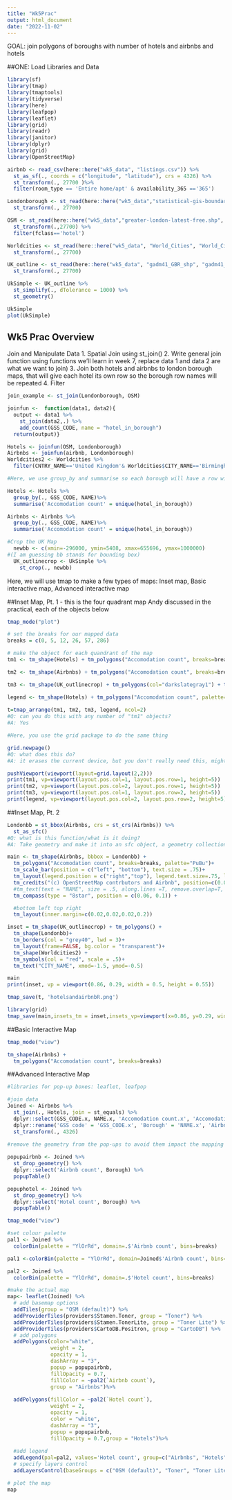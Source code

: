 ```yaml
---
title: "Wk5Prac"
output: html_document
date: "2022-11-02"
---
```


GOAL: join polygons of boroughs with number of hotels and airbnbs and hotels

##ONE: Load Libraries and Data

```r
library(sf)
library(tmap)
library(tmaptools)
library(tidyverse)
library(here)
library(leafpop)
library(leaflet)
library(grid)
library(readr)
library(janitor)
library(dplyr)
library(grid)
library(OpenStreetMap)

airbnb <- read_csv(here::here("wk5_data", "listings.csv")) %>%
  st_as_sf(., coords = c("longitude", "latitude"), crs = 4326) %>%
  st_transform(., 27700 )%>%
  filter(room_type == 'Entire home/apt' & availability_365 =='365')

Londonborough <- st_read(here::here("wk5_data","statistical-gis-boundaries-london", "ESRI", "London_Borough_Excluding_MHW.shp")) %>%
  st_transform(., 27700)

OSM <- st_read(here::here("wk5_data","greater-london-latest-free.shp", "gis_osm_pois_a_free_1.shp")) %>% 
  st_transform(.,27700) %>% 
  filter(fclass=='hotel')

Worldcities <- st_read(here::here("wk5_data", "World_Cities", "World_Cities.shp")) %>%
  st_transform(., 27700)

UK_outline <- st_read(here::here("wk5_data", "gadm41_GBR_shp", "gadm41_GBR_0.shp")) %>%
  st_transform(., 27700)

UkSimple <- UK_outline %>% 
  st_simplify(., dTolerance = 1000) %>%
  st_geometry()

UkSimple
plot(UkSimple)
```

## Wk5 Prac Overview
Join and Manipulate Data
1. Spatial Join using st_join()
2. Write general join function using functions we'll learn in week 7, replace data 1 and data 2 are what we want to join)
3. Join both hotels and airbnbs to london borough maps, that will give each hotel its own row so the borough row names will be repeated
4. Filter

```r

join_example <- st_join(Londonborough, OSM)

joinfun <-  function(data1, data2){
  output <- data1 %>% 
    st_join(data2,.) %>%
    add_count(GSS_CODE, name = "hotel_in_borough")
  return(output)}

Hotels <- joinfun(OSM, Londonborough)
Airbnbs <- joinfun(airbnb, Londonborough)
Worldcities2 <- Worldcities %>% 
  filter(CNTRY_NAME=='United Kingdom'& Worldcities$CITY_NAME=='Birmingham'| Worldcities$CITY_NAME=='London'| Worldcities$CITY_NAME=='Edinburgh')

#Here, we use group_by and summarise so each borough will have a row with the count of airbnbs and hotels

Hotels <- Hotels %>%
  group_by(., GSS_CODE, NAME)%>%
  summarise('Accomodation count' = unique(hotel_in_borough))

Airbnbs <- Airbnbs %>%
  group_by(., GSS_CODE, NAME)%>%
  summarise('Accomodation count' = unique(hotel_in_borough))

#Crop the UK Map
  newbb <- c(xmin=-296000, ymin=5408, xmax=655696, ymax=1000000)
#(I am guessing bb stands for bounding box)
  UK_outlinecrop <- UkSimple %>%
    st_crop(., newbb)
```

Here, we will use tmap to make a few types of maps: Inset map, Basic interactive map, Advanced interactive map

##Inset Map, Pt. 1 - this is the four quadrant map Andy discussed in the practical, each of the objects below

```r

tmap_mode("plot")

# set the breaks for our mapped data
breaks = c(0, 5, 12, 26, 57, 286) 

# make the object for each quandrant of the map
tm1 <- tm_shape(Hotels) + tm_polygons("Accomodation count", breaks=breaks,palette="PuBu") +  tm_legend(show=FALSE) + tm_layout(frame=FALSE) + tm_credits("(a)", position=c(0,0.85), size=1.5)

tm2 <- tm_shape(Airbnbs) + tm_polygons("Accomodation count", breaks=breaks,palette="PuBu") + tm_legend(show=FALSE) + tm_layout(frame=FALSE) + tm_credits("(b)", position=c(0,0.85), size=1.5)

tm3 <- tm_shape(UK_outlinecrop) + tm_polygons(col="darkslategray1") + tm_layout(frame=FALSE) + tm_shape(Worldcities2) + tm_symbols(col = "red", scale = .5) + tm_text("CITY_NAME", xmod=-1, ymod=-0.5)

legend <- tm_shape(Hotels) + tm_polygons("Accomodation count", palette="PuBu") + tm_scale_bar(position=c(0.2,0.04), text.size=0.6) + tm_compass(north=0, position=c(0.65,0.6)) + tm_layout(legend.only = TRUE, legend.position=c(0.2,0.25),asp=0.1) + tm_credits("(c) OpenStreetMap contrbutors and Air b n b", position=c(0.0,0.0))
  
t=tmap_arrange(tm1, tm2, tm3, legend, ncol=2)
#Q: can you do this with any number of "tm1" objects?
#A: Yes

#Here, you use the grid package to do the same thing

grid.newpage()
#Q: what does this do?
#A: it erases the current device, but you don't really need this, might be useful when exporting.

pushViewport(viewport(layout=grid.layout(2,2)))
print(tm1, vp=viewport(layout.pos.col=1, layout.pos.row=1, height=5))
print(tm2, vp=viewport(layout.pos.col=2, layout.pos.row=1, height=5))
print(tm3, vp=viewport(layout.pos.col=1, layout.pos.row=2, height=5))
print(legend, vp=viewport(layout.pos.col=2, layout.pos.row=2, height=5))
```


##Inset Map, Pt. 2
```r
Londonbb = st_bbox(Airbnbs, crs = st_crs(Airbnbs)) %>% 
  st_as_sfc()
#Q: what is this function/what is it doing?
#A: Take geometry and make it into an sfc object, a geometry collection, it makes it a polygon

main <- tm_shape(Airbnbs, bbbox = Londonbb) + 
  tm_polygons("Accomodation count", breaks=breaks, palette="PuBu")+
  tm_scale_bar(position = c("left", "bottom"), text.size = .75)+
  tm_layout(legend.position = c("right","top"), legend.text.size=.75, legend.title.size = 1.1, frame=FALSE)+
  tm_credits("(c) OpenStreetMap contrbutors and Airbnb", position=c(0.0,0.0))+
  #tm_text(text = "NAME", size = .5, along.lines =T, remove.overlap=T,  auto.placement=F)+
  tm_compass(type = "8star", position = c(0.06, 0.1)) +

  #bottom left top right
  tm_layout(inner.margin=c(0.02,0.02,0.02,0.2))

inset = tm_shape(UK_outlinecrop) + tm_polygons() +
  tm_shape(Londonbb)+ 
  tm_borders(col = "grey40", lwd = 3)+
  tm_layout(frame=FALSE, bg.color = "transparent")+
  tm_shape(Worldcities2) +
  tm_symbols(col = "red", scale = .5)+
  tm_text("CITY_NAME", xmod=-1.5, ymod=-0.5)

main
print(inset, vp = viewport(0.86, 0.29, width = 0.5, height = 0.55))

tmap_save(t, 'hotelsandairbnbR.png')

library(grid)
tmap_save(main,insets_tm = inset,insets_vp=viewport(x=0.86, y=0.29, width=.5, height=.55), filename="test.pdf", dpi=600)
```


##Basic Interactive Map
```r
tmap_mode("view")

tm_shape(Airbnbs) + 
  tm_polygons("Accomodation count", breaks=breaks) 
```


##Advanced Interactive Map

```r
#libraries for pop-up boxes: leaflet, leafpop

#join data
Joined <- Airbnbs %>% 
  st_join(., Hotels, join = st_equals) %>% 
  dplyr::select(GSS_CODE.x, NAME.x, 'Accomodation count.x', 'Accomodation count.y') %>% 
  dplyr::rename('GSS code' = 'GSS_CODE.x', 'Borough' = 'NAME.x', 'Airbnb count'= 'Accomodation count.x', 'Hotel count' = 'Accomodation count.y') %>% 
  st_transform(., 4326)
  
#remove the geometry from the pop-ups to avoid them impact the mapping

popupairbnb <- Joined %>% 
  st_drop_geometry() %>% 
  dplyr::select('Airbnb count', Borough) %>% 
  popupTable()

popuphotel <- Joined %>% 
  st_drop_geometry() %>% 
  dplyr::select('Hotel count', Borough) %>% 
  popupTable()

tmap_mode("view")

#set colour palette
pal1 <- Joined %>%
  colorBin(palette = "YlOrRd", domain=.$'Airbnb count', bins=breaks)

pal1 <-colorBin(palette = "YlOrRd", domain=Joined$'Airbnb count', bins=breaks)

pal2 <- Joined %>%
  colorBin(palette = "YlOrRd", domain=.$'Hotel count', bins=breaks)

#make the actual map
map<- leaflet(Joined) %>%
  # add basemap options
  addTiles(group = "OSM (default)") %>%
  addProviderTiles(providers$Stamen.Toner, group = "Toner") %>%
  addProviderTiles(providers$Stamen.TonerLite, group = "Toner Lite") %>%
  addProviderTiles(providers$CartoDB.Positron, group = "CartoDB") %>%
  # add polygons
  addPolygons(color="white", 
              weight = 2,
              opacity = 1,
              dashArray = "3",
              popup = popupairbnb,
              fillOpacity = 0.7,
              fillColor = ~pal2(`Airbnb count`),
              group = "Airbnbs")%>%
  
  addPolygons(fillColor = ~pal2(`Hotel count`), 
              weight = 2,
              opacity = 1,
              color = "white",
              dashArray = "3",
              popup = popupairbnb,
              fillOpacity = 0.7,group = "Hotels")%>% 
  
  #add legend
  addLegend(pal=pal2, values='Hotel count', group=c("Airbnbs", "Hotels"), position="bottomleft", title='Accomodation Count') %>% 
  # specify layers control
  addLayersControl(baseGroups = c("OSM (default)", "Toner", "Toner Lite", "CartoDB"), overlayGroups = c("Airbnbs", "Hotels"), options = layersControlOptions(collapsed = FALSE))

# plot the map
map
```


